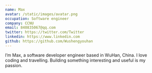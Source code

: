 ```yaml
---
name: Max
avatar: /static/images/avatar.png
occupation: Software engineer
company: CCNU
email: 840835067@qq.com
twitter: https://twitter.com/Twitter
linkedin: https://www.linkedin.com
github: https://github.com/Wushengyouhan
---
```


I’m Max, a software developer engineer based in WuHan, China.
I love coding and travelling.
Building something interesting and useful is my passion.
